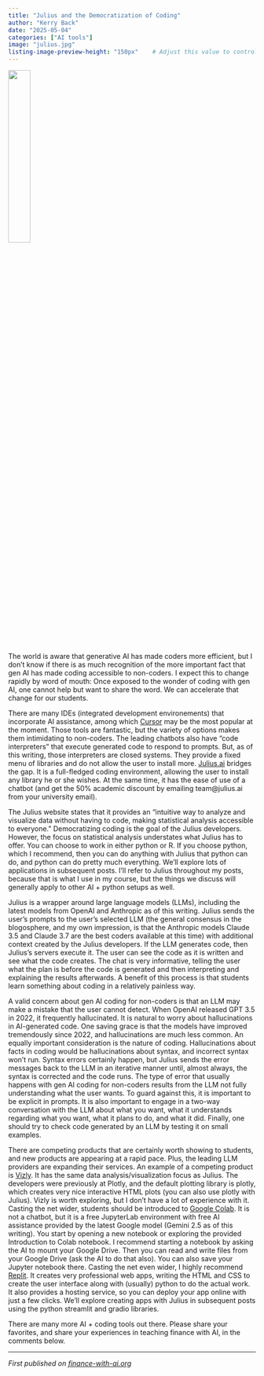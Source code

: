 ```yaml
---
title: "Julius and the Democratization of Coding"
author: "Kerry Back"
date: "2025-05-04"
categories: ["AI tools"]
image: "julius.jpg"
listing-image-preview-height: "150px"    # Adjust this value to control thumbnail size
---
```


![](julius.jpg){width=30% fig-align="center"}

The world is aware that generative AI has made coders more efficient, but I don't know if there is as much recognition of the more important fact that gen AI has made coding accessible to non-coders. I expect this to change rapidly by word of mouth: Once exposed to the wonder of coding with gen AI, one cannot help but want to share the word.  We can accelerate that change for our students.

There are many IDEs (integrated development environements) that incorporate AI assistance, among which [Cursor](https://www.cursor.com/en) may be the most popular at the moment.  Those tools are fantastic, but the variety of options makes them intimidating to non-coders.  The leading chatbots also have "code interpreters" that execute generated code to respond to prompts.  But, as of this writing, those interpreters are closed systems.  They provide a fixed menu of libraries and do not allow the user to install more.  [Julius.ai](https://julius.ai) bridges the gap.  It is a full-fledged coding environment, allowing the user to install any library he or she wishes.  At the same time, it has the ease of use of a chatbot (and get the 50% academic discount by emailing team@julius.ai from your university email).

The Julius website states that it provides an "intuitive way to analyze and visualize data without having to code, making statistical analysis accessible to everyone."  Democratizing coding is the  goal of the Julius developers.  However, the focus on statistical analysis understates what Julius has to offer.  You can choose to work in either python or R.  If you choose python, which I recommend, then you can do anything with Julius that python can do, and python can do pretty much everything.  We'll explore lots of applications in subsequent posts.  I'll refer to Julius throughout my posts, because that is what I use in my course, but the things we discuss will generally apply to other AI + python setups as well.

Julius is a wrapper around large language models (LLMs), including the latest models from OpenAI and Anthropic as of this writing.  Julius sends the user's prompts to the user's selected LLM (the general consensus in the blogosphere, and my own impression, is that the Anthropic models Claude 3.5 and Claude 3.7 are the best coders available at this time) with additional context created by the Julius developers.  If the LLM generates code, then Julius's servers execute it.   The user can see the code as it is written and see what the code creates.  The chat is very informative, telling the user what the plan is before the code is generated and then interpreting and explaining the results afterwards.  A benefit of this process is that students learn something about coding in a relatively painless way.  

A valid concern about gen AI coding for non-coders is that an LLM may make a mistake that the user cannot detect.  When OpenAI released GPT 3.5 in 2022, it frequently hallucinated.  It is natural to worry about hallucinations in AI-generated code.  One saving grace is that the models have improved tremendously since 2022, and hallucinations are much less common.   An equally important consideration is the nature of coding.  Hallucinations about facts in coding would be hallucinations about syntax, and incorrect syntax won't run.  Syntax errors certainly happen, but Julius sends the error messages back to the LLM in an iterative manner until, almost always, the syntax is corrected and the code runs.  The type of error that usually happens with gen AI coding for non-coders results from the LLM not fully understanding what the user wants.  To guard against this, it is important to be explicit in prompts.  It is also important to engage in a two-way conversation with the LLM about what you want, what it understands regarding what you want, what it plans to do, and what it did.  Finally, one should try to check code generated by an LLM by testing it on small examples.  

There are competing products that are certainly worth showing to students, and new products are appearing at a rapid pace.  Plus, the leading LLM providers are expanding their services.  An example of a competing product is [Vizly](https://vizly.fyi/).  It has the same data analysis/visualization focus as Julius.  The developers were previously at Plotly, and the default plotting library is plotly, which creates very nice interactive HTML plots (you can also use plotly with Julius).  Vizly is worth exploring, but I don't have a lot of experience with it.  Casting the net wider, students should be introduced to [Google Colab](https://colab.research.google.com/).  It is not a chatbot, but it is a free JupyterLab environment with free AI assistance provided by the latest Google model (Gemini 2.5 as of this writing).  You start by opening a new notebook or exploring the provided Introduction to Colab notebook.  I recommend starting a notebook by asking the AI to mount your Google Drive.  Then you can read and write files from your Google Drive (ask the AI to do that also).  You can also save your Jupyter notebook there.  Casting the net even wider, I highly recommend [Replit](https://replit.com/~).  It creates very professional web apps, writing the HTML and CSS to create the user interface along with (usually) python to do the actual work.  It also provides a hosting service, so you can deploy your app online with just a few clicks.  We'll explore creating apps with Julius in subsequent posts using the python streamlit and gradio libraries.

There are many more AI + coding tools out there.   Please share your favorites, and share your experiences in teaching finance with AI, in the comments below.

---

*First published on [finance-with-ai.org](https://finance-with-ai.org)* 